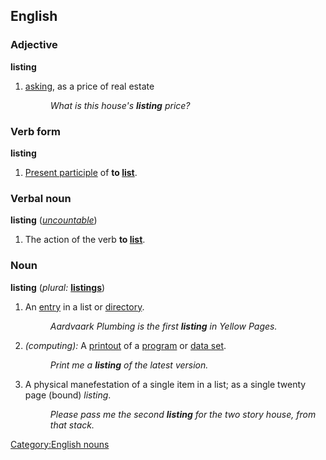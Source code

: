 ==English==

===Adjective===
'''listing'''
# [[asking]], as a price of real estate
#:''What is this house's '''listing''' price?''

===Verb form===
'''listing'''
# [[Present participle]] of '''to [[list]]'''.

===Verbal noun===
'''listing''' (''[[uncountable]]'')
# The action of the verb '''to [[list]]'''.

===Noun===
'''listing''' (''plural:'' '''[[listings]]''')
# An [[entry]] in a list or [[directory]].
#:''Aardvaark Plumbing is the first '''listing''' in Yellow Pages.''
# ''(computing):'' A [[printout]] of a [[program]] or [[data set]].
#:''Print me a '''listing''' of the latest version.''
# A physical manefestation of a single item in a list; as a single twenty page (bound) ''listing''.
#:''Please pass me the second '''listing''' for the two story house, from that stack.''

[[Category:English nouns]]